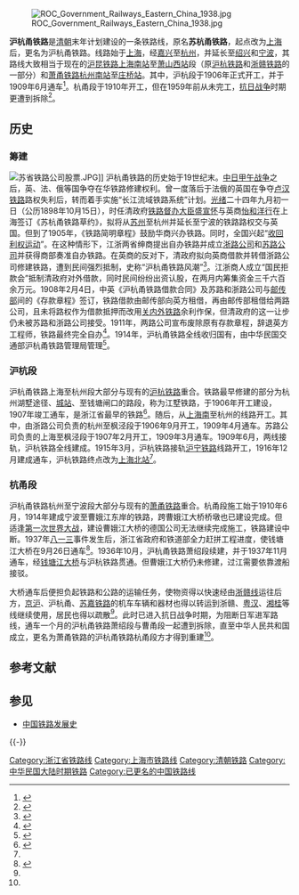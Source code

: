 {{otheruseslist|晚清计划建设的一条铁路|上海、杭州和宁波间的[[高速铁路|高速铁路客运专线]]|沪杭甬客运专线|现在上海至杭州间的普速铁路|沪昆铁路|现在杭州至宁波间的普速铁路|萧甬铁路}}

[[File:ROC_Government_Railways_Eastern_China_1938.jpg|thumb]]

'''沪杭甬铁路'''是[[清朝|清朝]]末年计划建设的一条铁路线，原名'''苏杭甬铁路'''，起点改为[[上海|上海]]后，更名为沪杭甬铁路。线路始于[[上海|上海]]，经[[嘉兴|嘉兴]]至[[杭州|杭州]]，并延长至[[绍兴|绍兴]]和[[宁波|宁波]]，其路线大致相当于现在的[[沪昆铁路|沪昆铁路]][[上海南站|上海南站]]至[[萧山西站|萧山西站]]段（原[[沪杭铁路|沪杭铁路]]和[[浙赣铁路|浙赣铁路]]的一部分）和[[萧甬铁路|萧甬铁路]][[杭州南站|杭州南站]]至[[庄桥站_(宁波市)|庄桥站]]。其中，沪杭段于1906年正式开工，并于1909年6月通车<ref>{{cite book |title = 上海地名志 |chapter = 第五篇 交通地名 |isbn = 7-80618-527-5|date=1998年12月}}</ref>。杭甬段于1910年开工，但在1959年前从未完工，[[抗日战争|抗日战争]]时期更遭到拆除<ref name="ningbo-rail-history">{{cite web |url = http://nbwb.cnnb.com.cn/forum.php?mod=viewthread&tid=70992 |title = 宁波铁路的百年沧桑 |publisher = 宁波晚报 |date = 2012-05-06 |accessdate = 2013-06-09 |archive-url = https://web.archive.org/web/20131111042726/http://nbwb.cnnb.com.cn/forum.php?mod=viewthread&tid=70992 |archive-date = 2013-11-11 |dead-url = yes }}</ref>。

== 历史 ==
=== 筹建 ===
[[File:苏省铁路公司股票.JPG|thumb]]]]
沪杭甬铁路的历史始于19世纪末。[[中日甲午战争|中日甲午战争]]之后，英、法、俄等国争夺在华铁路修建权利。曾一度落后于法俄的英国在争夺[[卢汉铁路|卢汉铁路]]路权失利后，转而着手实施“长江流域铁路系统”计划。[[光绪|光绪]]二十四年九月初一日（公历1898年10月15日），时任清政府[[铁路督办大臣|铁路督办大臣]][[盛宣怀|盛宣怀]]与英商[[怡和洋行|怡和洋行]]在上海签订《苏杭甬铁路草约》，拟将从[[苏州|苏州]]至杭州并延长至宁波的铁路路权交与英国。但到了1905年，《铁路简明章程》鼓励华商兴办铁路。同时，全国兴起“[[收回利权运动|收回利权运动]]”。在这种情形下，江浙两省绅商提出自办铁路并成立[[浙路公司|浙路公司]]和[[苏路公司|苏路公司]]并获得商部奏准自办铁路。在英商的反对下，清政府拟向英商借款并转借浙路公司修建铁路，遭到民间强烈抵制，史称“沪杭甬铁路风潮”<ref>{{cite article |title = 晚清沪杭甬铁路对英借款刍议 |author = 黄文 |publisher = 牡丹江师范学院学报（哲社版）|year = 2007 |issue = 4}}</ref>。江浙商人成立“国民拒款会”抵制清政府对外借款，同时民间纷纷出资认股，在两月内筹集资金三千六百余万元。1908年2月4日，中英《沪杭甬铁路借款合同》及苏路和浙路公司与[[邮传部|邮传部]]间的《存款章程》签订，铁路借款由邮传部向英方租借，再由邮传部租借给两路公司，且未将路权作为借款抵押而改用[[京奉铁路|关内外铁路]]余利作保，但清政府的这一让步仍未被苏路和浙路公司接受。1911年，两路公司宣布废除原有存款章程，辞退英方工程师，铁路最终完全自办<ref>{{cite article |title = 论沪杭甬铁路的商办历程 |author = 黄文 |publisher = 扬州大学 |year = 2008}}</ref>。1914年，沪杭甬铁路全线收归国有，由中华民国交通部沪杭甬铁路管理局管理<ref name="huhang-his">{{cite web |url = http://ccnews.people.com.cn/GB/13051090.html |title = 沪杭铁路历史变迁 |publisher = 人民网 |date = 2010-10-26 |accessdate = 2013-06-12 |archive-url = https://web.archive.org/web/20120521172825/http://ccnews.people.com.cn/GB/13051090.html |archive-date = 2012-05-21 |dead-url = yes }}</ref>。

=== 沪杭段 ===
{{See also|沪杭铁路}}

沪杭甬铁路上海至杭州段大部分与现有的[[沪杭铁路|沪杭铁路]]重合。铁路最早修建的部分为杭州湖墅途径{{站|艮山门}}、[[杭州站|城站]]、{{站|南星桥}}至钱塘闸口的路段，称为江墅铁路，于1906年开工建设，1907年竣工通车，是浙江省最早的铁路<ref>{{cite article |title = 浙江境内第一条铁路——江墅铁路建造始末 |author = 杨宝林 |publisher = 今日浙江 |year = 1998 |issue = 20}}</ref>。随后，从[[上海南站_(1908年–1937年)|上海南]]至杭州的线路开工。其中，由浙路公司负责的杭州至枫泾段于1906年9月开工，1909年4月通车。苏路公司负责的上海至枫泾段于1907年2月开工，1909年3月通车。1909年6月，两线接轨，沪杭铁路全线建成。1915年3月，沪杭铁路接轨[[沪宁铁路|沪宁铁路]]线路开工，1916年12月建成通车，沪杭铁路终点改为[[上海北站|上海北站]]<ref name="huhang-his" />。

=== 杭甬段 ===
{{See also|萧甬铁路}}

沪杭甬铁路杭州至宁波段大部分与现有的[[萧甬铁路|萧甬铁路]]重合。杭甬段施工始于1910年6月，1914年建成宁波至曹娥江东岸的铁路，跨曹娥江大桥桥墩也已建设完成。但适逢[[第一次世界大战|第一次世界大战]]，建设曹娥江大桥的德国公司无法继续完成施工，铁路建设中断。1937年[[八一三事变|八一三]]事件发生后，浙江省政府和铁道部全力赶拼工程进度，使钱塘江大桥在9月26日通车<ref name=":0">{{Cite web|title=【铁路抗战故事】抗战中的华东铁路|url=https://mp.weixin.qq.com/s/jL7le-otKT7RFbNa3o0EPQ|work=[[中国铁路总公司|中国铁路总公司]]公众号|accessdate=2019-04-14|author=[[上海铁路局|上海铁路局]]|date=2015-09-06|publisher=|archive-date=2019-04-14|archive-url=https://web.archive.org/web/20190414152150/https://mp.weixin.qq.com/s/jL7le-otKT7RFbNa3o0EPQ|dead-url=no}}</ref>。1936年10月，沪杭甬铁路萧绍段续建，并于1937年11月通车，经[[钱塘江大桥|钱塘江大桥]]与沪杭铁路贯通。但曹娥江大桥仍未修建，过江需要依靠渡船接驳。

大桥通车后便担负起铁路和公路的运输任务，使物资得以快速经由[[浙赣铁路|浙赣线]]运往后方，[[沪宁铁路|京沪]]、沪杭甬、[[苏嘉铁路|苏嘉铁路]]的机车车辆和器材也得以转运到浙赣、[[粤汉铁路|粤汉]]、[[湘桂铁路|湘桂]]等线继续使用，居民也得以疏散<ref name=":0" />。此时已进入抗日战争时期，为阻断日军进军路线，通车一个月的沪杭甬铁路萧绍段与曹甬段一起遭到拆除，直至中华人民共和国成立，更名为萧甬铁路的沪杭甬铁路杭甬段方才得到重建<ref name="ningbo-rail-history" />。

== 参考文献 ==
{{Reflist|2}}

== 参见 ==
* [[中国铁路发展史|中国铁路发展史]]

{{-}}
{{清朝铁路}}

[[Category:浙江省铁路线|Category:浙江省铁路线]]
[[Category:上海市铁路线|Category:上海市铁路线]]
[[Category:清朝铁路|Category:清朝铁路]]
[[Category:中华民国大陆时期铁路|Category:中华民国大陆时期铁路]]
[[Category:已更名的中国铁路线|Category:已更名的中国铁路线]]